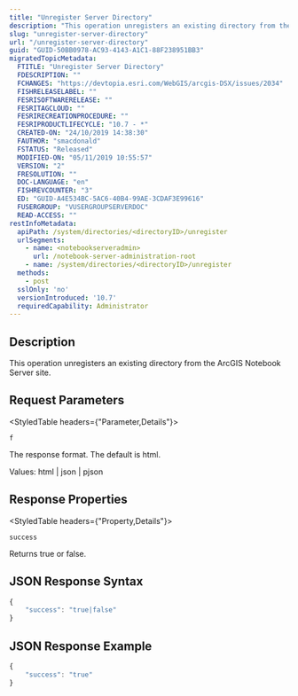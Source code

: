 ```yaml
---
title: "Unregister Server Directory"
description: "This operation unregisters an existing directory from the ArcGIS Notebook Server site."
slug: "unregister-server-directory"
url: "/unregister-server-directory"
guid: "GUID-50BB0978-AC93-4143-A1C1-88F238951BB3"
migratedTopicMetadata:
  FTITLE: "Unregister Server Directory"
  FDESCRIPTION: ""
  FCHANGES: "https://devtopia.esri.com/WebGIS/arcgis-DSX/issues/2034"
  FISHRELEASELABEL: ""
  FESRISOFTWARERELEASE: ""
  FESRITAGCLOUD: ""
  FESRIRECREATIONPROCEDURE: ""
  FESRIPRODUCTLIFECYCLE: "10.7 - *"
  CREATED-ON: "24/10/2019 14:38:30"
  FAUTHOR: "smacdonald"
  FSTATUS: "Released"
  MODIFIED-ON: "05/11/2019 10:55:57"
  VERSION: "2"
  FRESOLUTION: ""
  DOC-LANGUAGE: "en"
  FISHREVCOUNTER: "3"
  ED: "GUID-A4E534BC-5AC6-40B4-99AE-3CDAF3E99616"
  FUSERGROUP: "VUSERGROUPSERVERDOC"
  READ-ACCESS: ""
restInfoMetadata:
  apiPath: /system/directories/<directoryID>/unregister
  urlSegments:
    - name: <notebookserveradmin>
      url: /notebook-server-administration-root
    - name: /system/directories/<directoryID>/unregister
  methods:
    - post
  sslOnly: 'no'
  versionIntroduced: '10.7'
  requiredCapability: Administrator
---
```


## Description

This operation unregisters an existing directory from the ArcGIS Notebook Server site.

##  Request Parameters 

<StyledTable headers={"Parameter,Details"}>

<StyledTableRow>

<StyledTableCell cellStyle="markdown">

`f` 

</StyledTableCell>

<StyledTableCell cellStyle="markdown">

The response format. The default is html.

Values: html | json | pjson

</StyledTableCell>

</StyledTableRow>

</StyledTable>

## Response Properties

<StyledTable headers={"Property,Details"}>

<StyledTableRow>

<StyledTableCell cellStyle="markdown">

`success` 

</StyledTableCell>

<StyledTableCell cellStyle="markdown">

Returns true or false.

</StyledTableCell>

</StyledTableRow>

</StyledTable>

## JSON Response Syntax

```javascript
{
    "success": "true|false"
}
```

 

## JSON Response Example

```javascript
{
    "success": "true"
}
```

 
